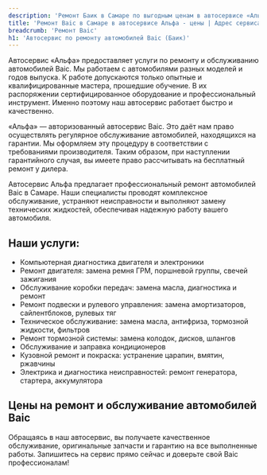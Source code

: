 ```yaml
---
description: 'Ремонт Баик в Самаре по выгодным ценам в автосервисе «Альфа». Приглашаем всех владельцев Baic на техническое обслуживание!'
title: 'Ремонт Baic в Самаре в автосервисе Альфа - цены | Адрес сервиса Баик'
breadcrumb: 'Ремонт Baic'
h1: 'Автосервис по ремонту автомобилей Baic (Баик)'
---
```


<p>
	 Автосервис «Альфа» предоставляет услуги по ремонту и обслуживанию автомобилей Baic. Мы работаем с автомобилями разных моделей и годов выпуска. К работе допускаются только опытные и квалифицированные мастера, прошедшие обучение. В их распоряжении сертифицированное оборудование и профессиональный инструмент. Именно поэтому наш автосервис работает быстро и качественно.
</p>
<p>
	 «Альфа» — авторизованный автосервис Baic. Это даёт нам право осуществлять регулярное обслуживание автомобилей, находящихся на гарантии. Мы оформляем эту процедуру в соответствии с требованиями производителя. Таким образом, при наступлении гарантийного случая, вы имеете право рассчитывать на бесплатный ремонт у дилера.
</p>

Автосервис Альфа предлагает профессиональный ремонт автомобилей Baic в Самаре. Наши специалисты проводят комплексное обслуживание, устраняют неисправности и выполняют замену технических жидкостей, обеспечивая надежную работу вашего автомобиля.

<h2 class="mt-12 lg:mt-20">Наши услуги:</h2>

+ Компьютерная диагностика двигателя и электроники
+ Ремонт двигателя: замена ремня ГРМ, поршневой группы, свечей зажигания
+ Обслуживание коробки передач: замена масла, диагностика и ремонт
+ Ремонт подвески и рулевого управления: замена амортизаторов, сайлентблоков, рулевых тяг
+ Техническое обслуживание: замена масла, антифриза, тормозной жидкости, фильтров
+ Ремонт тормозной системы: замена колодок, дисков, шлангов
+ Обслуживание и заправка кондиционеров
+ Кузовной ремонт и покраска: устранение царапин, вмятин, ржавчины
+ Электрика и диагностика неисправностей: ремонт генератора, стартера, аккумулятора

<h2 class="mt-12 lg:mt-20">Цены на ремонт и обслуживание автомобилей Baic</h2>

<div class="mb-12 lg:mb-20"><Table data={priceData} popupText="Онлайн запись. <br />" /></div>

Обращаясь в наш автосервис, вы получаете качественное обслуживание, оригинальные запчасти и гарантию на все выполненные работы. Запишитесь на сервис прямо сейчас и доверьте свой Baic профессионалам!
